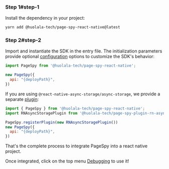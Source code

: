 
### Step 1#step-1

Install the dependency in your project:

```bash
yarn add @huolala-tech/page-spy-react-native@latest
```

### Step 2#step-2

Import and instantiate the SDK in the entry file. The initialization parameters provide optional [configuration]({VITE_SDK_RN_REPO}) options to customize the SDK's behavior:

```js
import PageSpy from '@huolala-tech/page-spy-react-native';

new PageSpy({
  api: "{deployPath}",
})
```

If you are using `@react-native-async-storage/async-storage`, we provide a separate [plugin]({VITE_PLUGIN_RN_STORAGE}):

```js
import { PageSpy } from '@huolala-tech/page-spy-react-native';
import RNAsyncStoragePlugin from '@huolala-tech/page-spy-plugin-rn-async-storage';

PageSpy.registerPlugin(new RNAsyncStoragePlugin())
new PageSpy({
  api: "{deployPath}",
})
```

That's the complete process to integrate PageSpy into a react native project.

Once integrated, click on the top menu <Tooltip title="Menu is hidden by default and will be visible after deployment." color="purple"><a href="javascript:void(0)">Debugging</a></Tooltip> to use it!
